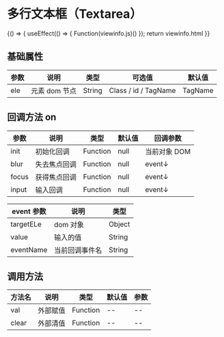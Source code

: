 
# 多行文本框（Textarea）
<Meta title="基础控件/多行文本框(Textarea)" />

<Canvas>
    <Story name="通用" height="300px" parameters={{ docs: { source: { code:`${viewinfo.html}${viewinfo.js}` }}}}>
    {() => {
        useEffect(() => {
            Function(viewinfo.js)()
        });
        return viewinfo.html
    }}  
    </Story>
</Canvas>


## 基础属性

| 参数 | 说明          | 类型   | 可选值               | 默认值  |
| ---- | ------------- | ------ | -------------------- | ------- |
| ele  | 元素 dom 节点 | String | Class / id / TagName | TagName |

## 回调方法 on

| 参数  | 说明         | 类型     | 默认值 | 回调参数     |
| ----- | ------------ | -------- | ------ | ------------ |
| init  | 初始化回调   | Function | null   | 当前对象 DOM |
| blur  | 失去焦点回调 | Function | null   | event↓       |
| focus | 获得焦点回调 | Function | null   | event↓       |
| input | 输入回调     | Function | null   | event↓       |

| event 参数 | 说明           | 类型   |
| ---------- | -------------- | ------ |
| targetELe  | dom 对象       | Object |
| value      | 输入的值       | String |
| eventName  | 当前回调事件名 | String |

## 调用方法

| 方法名 | 说明     | 类型     | 默认值 | 参数 |
| ------ | -------- | -------- | ------ | ---- |
| val    | 外部赋值 | Function | --     | --   |
| clear  | 外部清值 | Function | --     | --   |
